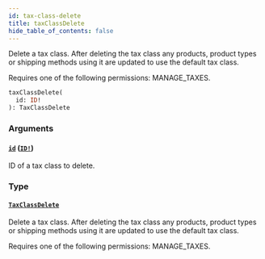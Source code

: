 ```yaml
---
id: tax-class-delete
title: taxClassDelete
hide_table_of_contents: false
---
```


Delete a tax class. After deleting the tax class any products, product types or shipping methods using it are updated to use the default tax class.

Requires one of the following permissions: MANAGE_TAXES.

```graphql
taxClassDelete(
  id: ID!
): TaxClassDelete
```

### Arguments

#### [`id`](#) ([`ID!`](../../../developer/api-reference/scalars/id))

ID of a tax class to delete.

### Type

#### [`TaxClassDelete`](../../../developer/api-reference/objects/tax-class-delete)

Delete a tax class. After deleting the tax class any products, product types or shipping methods using it are updated to use the default tax class.

Requires one of the following permissions: MANAGE_TAXES.
